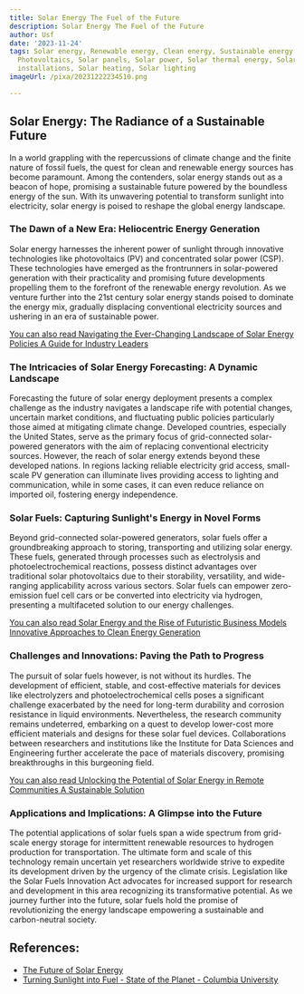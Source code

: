 ```yaml
---
title: Solar Energy The Fuel of the Future
description: Solar Energy The Fuel of the Future
author: Usf
date: '2023-11-24'
tags: Solar energy, Renewable energy, Clean energy, Sustainable energy, Green energy,
  Photovoltaics, Solar panels, Solar power, Solar thermal energy, Solar farms, Solar
  installations, Solar heating, Solar lighting
imageUrl: /pixa/20231222234510.png

---
```

##  Solar  Energy: The Radiance of a Sustainable Future

In a  world grappling with the  repercussions of  climate change and the finite nature of fossil fuels, the quest for clean and renewable energy sources has become paramount. Among the contenders, solar energy stands  out as a beacon  of hope, promising  a sustainable future powered by the boundless energy of the sun. With its unwavering potential to  transform sunlight into electricity, solar energy is poised to reshape the global energy landscape.

###  The Dawn of  a New Era: Heliocentric Energy Generation

Solar energy harnesses  the inherent  power of sunlight through innovative technologies like photovoltaics (PV) and concentrated solar power (CSP). These technologies have emerged as the  frontrunners in solar-powered generation with their practicality  and promising future developments propelling them to the forefront of the renewable energy revolution. As we venture further  into the 21st century solar  energy stands poised to dominate the energy mix, gradually displacing conventional electricity sources and ushering in an era of sustainable power.

[You can also read Navigating the Ever-Changing Landscape of Solar Energy Policies A Guide  for Industry Leaders](Navigating%20the%20Ever-Changing%20Landscape%20of%20Solar%20Energy%20Policies%20A%20Guide%20for%20Industry%20Leaders)


### The Intricacies of Solar Energy Forecasting: A  Dynamic  Landscape

Forecasting the future of solar  energy deployment presents  a complex challenge  as the industry navigates a  landscape rife with potential changes, uncertain market conditions, and fluctuating public policies particularly those aimed at mitigating climate change.  Developed countries, especially the United States, serve as the  primary focus of grid-connected solar-powered generators with the aim of replacing conventional electricity sources. However, the reach of solar energy extends beyond these developed  nations. In regions lacking reliable electricity  grid access, small-scale PV generation can illuminate lives providing access to lighting  and communication, while in some cases, it can even reduce reliance on imported oil, fostering energy independence.

### Solar  Fuels:  Capturing Sunlight's Energy in Novel Forms

Beyond grid-connected solar-powered generators, solar fuels offer a groundbreaking approach to storing, transporting and utilizing solar energy. These fuels, generated through processes such as electrolysis and photoelectrochemical reactions, possess distinct advantages over traditional solar photovoltaics due to their storability, versatility, and wide-ranging applicability across various sectors. Solar  fuels  can empower  zero-emission fuel cell cars  or be converted into electricity via hydrogen, presenting a multifaceted  solution to our energy challenges.

[You  can also read Solar Energy and the Rise of Futuristic Business Models Innovative Approaches to Clean Energy Generation](Solar%20Energy%20and%20the%20Rise%20of%20Futuristic%20Business%20Models%20Innovative%20Approaches%20to%20Clean%20Energy%20Generation)


### Challenges and Innovations: Paving the Path to Progress

The pursuit  of solar fuels however, is not without  its hurdles.  The  development of efficient, stable,  and cost-effective materials for devices like electrolyzers and photoelectrochemical cells poses a significant  challenge exacerbated by the need for long-term durability and corrosion resistance in liquid environments. Nevertheless, the research  community remains undeterred, embarking  on a quest to develop lower-cost more efficient materials and designs for these  solar fuel  devices. Collaborations between researchers and institutions like the Institute for Data Sciences and Engineering further accelerate the pace of materials discovery, promising breakthroughs in this burgeoning field.

[You can also read Unlocking the Potential of Solar Energy in Remote Communities A  Sustainable Solution](Unlocking%20the%20Potential%20of%20Solar%20Energy%20in%20Remote%20Communities%20A%20Sustainable%20Solution)


### Applications and  Implications:  A Glimpse into the Future

The potential applications of solar fuels span a wide  spectrum from grid-scale energy storage for intermittent renewable resources to hydrogen production for transportation. The ultimate  form and scale of this technology remain uncertain yet researchers  worldwide strive to expedite its development driven  by the urgency of the climate crisis. Legislation like  the Solar Fuels Innovation Act advocates for  increased support for research and development  in this area recognizing its transformative potential. As we journey further  into the future, solar fuels hold the promise of revolutionizing  the energy landscape empowering a sustainable and carbon-neutral society.

## References:
- [The Future of Solar Energy](https://energy.mit.edu/research/future-solar-energy/)
- [Turning Sunlight into Fuel - State of the Planet - Columbia University](https://news.climate.columbia.edu/2016/08/24/turning-sunlight-into-fuel/)
